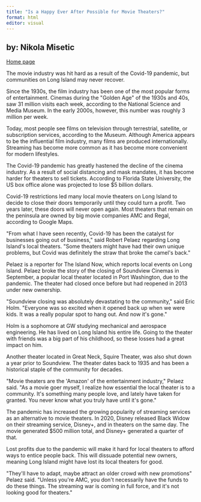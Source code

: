 ```yaml
---
title: "Is a Happy Ever After Possible for Movie Theaters?"
format: html
editor: visual
---
```


## by: Nikola Misetic

[Home page](https://nmisetic.github.io/mywebsite/)

The movie industry was hit hard as a result of the Covid-19 pandemic, but communities on Long Island may never recover.

Since the 1930s, the film industry has been one of the most popular forms of entertainment. Cinemas during the \"Golden Age\" of the 1930s and 40s, saw 31 million visits each week, according to the National Science and Media Museum. In the early 2000s, however, this number was roughly 3 million per week.

Today, most people see films on television through terrestrial, satellite, or subscription services, according to the Museum. Although America appears to be the influential film industry, many films are produced internationally. Streaming has become more common as it has become more convenient for modern lifestyles.

The Covid-19 pandemic has greatly hastened the decline of the cinema industry. As a result of social distancing and mask mandates, it has become harder for theaters to sell tickets. According to Florida State University, the US box office alone was projected to lose \$5 billion dollars.

Covid-19 restrictions led many local movie theaters on Long Island to decide to close their doors temporarily until they could turn a profit. Two years later, these doors will never open again. Most theaters that remain on the peninsula are owned by big movie companies AMC and Regal, according to Google Maps.

\"From what I have seen recently, Covid-19 has been the catalyst for businesses going out of business,\" said Robert Pelaez regarding Long Island\'s local theaters. \"Some theaters might have had their own unique problems, but Covid was definitely the straw that broke the camel\'s back.\"

Pelaez is a reporter for The Island Now, which reports local events on Long Island. Pelaez broke the story of the closing of Soundview Cinemas in September, a popular local theater located in Port Washington, due to the pandemic. The theater had closed once before but had reopened in 2013 under new ownership.

\"Soundview closing was absolutely devastating to the community,\" said Eric Holm. \"Everyone was so excited when it opened back up when we were kids. It was a really popular spot to hang out. And now it\'s gone.\"

Holm is a sophomore at GW studying mechanical and aerospace engineering. He has lived on Long Island his entire life. Going to the theater with friends was a big part of his childhood, so these losses had a great impact on him.

Another theater located in Great Neck, Squire Theater, was also shut down a year prior to Soundview. The theater dates back to 1935 and has been a historical staple of the community for decades.

\"Movie theaters are the \'Amazon\' of the entertainment industry,\" Pelaez said. \"As a movie goer myself, I realize how essential the local theater is to a community. It\'s something many people love, and lately have taken for granted. You never know what you truly have until it\'s gone.\"

The pandemic has increased the growing popularity of streaming services as an alternative to movie theaters. In 2020, Disney released Black Widow on their streaming service, Disney+, and in theaters on the same day. The movie generated \$500 million total, and Disney+ generated a quarter of that.

Lost profits due to the pandemic will make it hard for local theaters to afford ways to entice people back. This will dissuade potential new owners, meaning Long Island might have lost its local theaters for good.

\"They\'ll have to adapt, maybe attract an older crowd with new promotions\" Pelaez said. \"Unless you\'re AMC, you don\'t necessarily have the funds to do these things. The streaming war is coming in full force, and it\'s not looking good for theaters.\"
